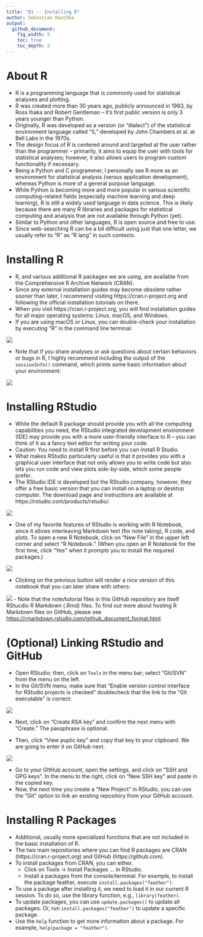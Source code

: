 ```yaml
---
title: "01 -- Installing R"
author: Sebastian Raschka
output:
  github_document:
    fig_width: 5
    toc: true
    toc_depth: 2
---
```


# About R

- R is a programming language that is commonly used for statistical analyses and plotting.
- R was created more than 30 years ago, publicly announced in 1993, by Ross Ihaka and Robert Gentleman -- it's first public version is only 3 years younger than Python.
- Originally, R was developed as a version (or "dialect") of the statistical environment language called "S," developed by John Chambers et al. at Bell Labs in the 1970s.
- The design focus of R is centered around and targeted at the user rather than the programmer -- primarily, it aims to equip the user with tools for statistical analyses; however, it also allows users to program custom functionality if necessary.
- Being a Python and C programmer, I personally see R more as an environment for statistical analysis (versus application development), whereas Python is more of a general purpose language.
- While Python is becoming more and more popular in various scientific computing-related fields (especially machine learning and deep learning), R is still a widely used language in data science. This is likely because there are many R libraries and packages for statistical computing and analysis that are not available through Python (yet).
- Similar to Python and other languages, R is open source and free to use.
- Since web-searching R can be a bit difficult using just that one letter, we usually refer to "R" as "R lang" in such contexts.

# Installing R

- R, and various additional R packages we are using, are available from the Comprehensive R Archive Network (CRAN).
- Since any external installation guides may become obsolete rather sooner than later, I recommend visiting https://cran.r-project.org and following the official installation tutorials on there.
- When you visit https://cran.r-project.org, you will find installation guides for all major operating systems: Linux, macOS, and Windows.
- If you are using macOS or Linux, you can double-check your installation by executing "R" in the command line terminal:
  

![](images/01/launching-R.png)

- Note that if you share analyses or ask questions about certain behaviors or bugs in R, I highly recommend including the output of the `sessionInfo()` command, which prints some basic information about your environment:

![](images/01/sessioninfo.png)



# Installing RStudio

- While the default R package should provide you with all the computing capabilities you need, the RStudio integrated development environment (IDE) may provide you with a more user-friendly interface to R -- you can think of it as a fancy text editor for writing your code.
- Caution: You need to install R first before you can install R Studio.
- What makes RStudio particularly useful is that it provides you with a graphical user interface that not only allows you to write code but also lets you run code and view plots side-by-side, which some people prefer.
- The RStudio IDE is developed but the RStudio company, however, they offer a free basic version that you can install on a laptop or desktop computer. The download page and instructions are available at https://rstudio.com/products/rstudio/.

![](images/01/R-studio.png)

- One of my favorite features of RStudio is working with R Notebook, since it allows interleaving Markdown text (for note taking), R code, and plots. To open a new R Notebook, click on "New File" in the upper left corner and select "R Notebook." (When you open an R Notebook for the first time, click "Yes" when it prompts you to install the required packages.)

![](images/01/R-notebook.png)

- Clicking on the previous button will render a nice version of this notebook that you can later share with others:

![](images/01/R-notebook-rendered.png)
- Note that the note/tutorial files in this GitHub repository are itself RStucdio R Markdown (.Rmd) files. To find out more about hosting R Markdown files on GitHub, please see [https://rmarkdown.rstudio.com/github_document_format.html](https://rmarkdown.rstudio.com/github_document_format.html).


# (Optional) Linking RStudio and GitHub

- Open RStudio; then, click on `Tools` in the menu bar; select "Git/SVN" from the menu on the left.
- In the Git/SVN menu, make sure that "Enable version control interface for RStudio projects is checked" doublecheck that the link to the "Git executable" is correct:

![](images/01/rstudio-git-svn.png)

- Next, click on "Create RSA key" and confirm the next menu with "Create." The passphrase is optional.

- Then, click "View puplic key" and copy that key to your clipboard. We are going to enter it on GitHub next.

![](images/01/public-key.png)

- Go to your GItHub account, open the settings, and click on "SSH and GPG keys". In the menu to the right, click on "New SSH key" and paste in the copied key.
- Now, the next time you create a "New Project" in RStudio, you can use the "Git" option to link an existing repository from your GitHub account.

# Installing R Packages

- Additional, usually more specialized functions that are not included in the basic installation of R.
- The two main repositories where you can find R packages are CRAN (https://cran.r-project.org) and GitHub (https://github.com).
- To install packages from CRAN, you can either.
  - Click on Tools -> Install Packages ... in RStudio.
  - Install a packages from the console/terminal. For example, to install the package feather, execute `install.packages("feather")`.
- To use a package after installing it, we need to load it in our current R session. To do so, use the library function, e.g., `library(feather)`.
- To update packages, you can use `update.packages()` to update all packages. Or, run `install.packages("feather")`  to update a specific package.
- Use the `help` function to get more information about a package. For example, `help(package = "feather")`.